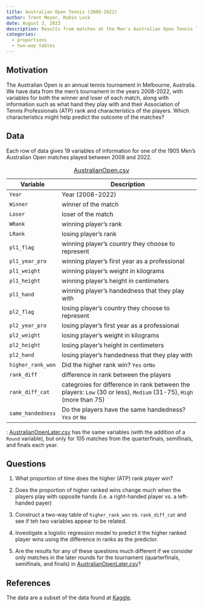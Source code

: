 ---
title: Australian Open Tennis (2008-2022)
author: Trent Meyer, Robin Lock
date: August 3, 2023
description: Results from matches at the Men's Australian Open Tennis Tournament between 2008 and 2022.  
categories:
  - proportions
  - two-way tables
---

## Motivation

The Australian Open is an annual tennis tournament in Melbourne, Australia. We have data from the men's tournament in the years 2008-2022, with variables for both the winner and loser of each match, along with information such as what hand they play with and their Association of Tennis Professionals (ATP) rank and characteristics of the players. Which characteristics might help predict the outcome of the matches?

## Data

Each row of data gives 19 variables of information for one of the 1905 Men's Australian Open matches played between 2008 and 2022.

| Variable          | Description                                                                                                        |
|-------------------|--------------------------------------------------------------------------------------------------------------------|
| `Year`            | Year (2008-2022)                                                                                                   |
| `Winner`          | winner of the match                                                                                                |
| `Loser`           | loser of the match                                                                                                 |
| `WRank`           | winning player's rank                                                                                              |
| `LRank`           | losing player's rank                                                                                               |
| `pl1_flag`        | winning player's country they choose to represent                                                                  |
| `pl1_year_pro`    | winning player's first year as a professional                                                                      |
| `pl1_weight`      | winning player's weight in kilograms                                                                               |
| `pl1_height`      | winning player's height in centimeters                                                                             |
| `pl1_hand`        | winning player's handedness that they play with                                                                    |
| `pl2_flag`        | losing player's country they choose to represent                                                                   |
| `pl2_year_pro`    | losing player's first year as a professional                                                                       |
| `pl2_weight`      | losing player's weight in kilograms                                                                                |
| `pl2_height`      | losing player's height in centimeters                                                                              |
| `pl2_hand`        | losing player's handedness that they play with                                                                     |
| `higher_rank_won` | Did the higher rank win? `Yes` or`No`                                                                              |
| `rank_diff`       | difference in rank between the players                                                                             |
| `rank_diff_cat`   | categroies for difference in rank between the players: `Low` (30 or less), `Medium` (31-75), `High` (more than 75) |
| `same_handedness` | Do the players have the same handedness? `Yes` or `No`                                                             |

: [AustralianOpen.csv](../data/AustralianOpen.csv)

: [AustralianOpenLater.csv](../data/AustralianOpenLater.csv) has the same variables (with the addition of a `Round` variable), but only for 105 matches from the quarterfinals, semifinals, and finals each year.

## Questions

1.  What proportion of time does the higher (ATP) rank player win?

2.  Does the proportion of higher ranked wins change much when the players play with opposite hands (i.e. a right-handed player vs. a left-handed payer)

3.  Construct a two-way table of `higher_rank_won` vs. `rank_diff_cat` and see if teh two variables appear to be related.

4.  Investigate a logistic regression model to predict it the higher ranked player wins using the difference in ranks as the predictor.

5.  Are the results for any of these questions much different if we consider only matches in the later rounds for the tournament (quarterfinals, semifinals, and finals) in [AustralianOpenLater.csv](../data/AustralianOpenLater.csv)?

## References

The data are a subset of the data found at [Kaggle](https://www.kaggle.com/datasets/valentinfiorenza/tennis-data).
